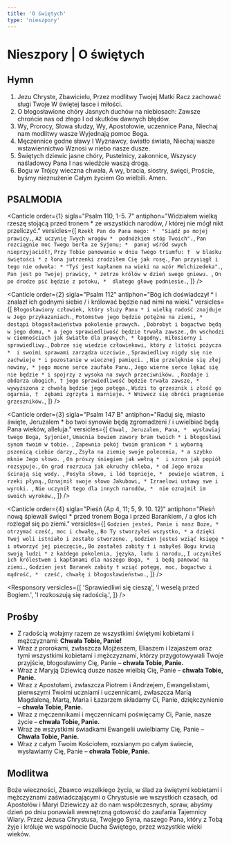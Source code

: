 ```yaml
---
title: 'O świętych'
type: 'nieszpory'
---
```


# Nieszpory | O świętych

<OpeningVersicle />

## Hymn

1. Jezu Chryste, Zbawicielu,
   Przez modlitwy Twojej Matki
   Racz zachować sługi Twoje
   W świętej łasce i miłości.
2. O błogosławione chóry
   Jasnych duchów na niebiosach:
   Zawsze chrońcie nas od złego
   I od skutków dawnych błędów.
3. Wy, Prorocy, Słowa słudzy,
   Wy, Apostołowie, uczennice Pana,
   Niechaj nam modlitwy wasze
   Wyjednają pomoc Boga.
4. Męczennice godne sławy
   I Wyznawcy, światło świata,
   Niechaj wasze wstawiennictwo
   Wznosi w niebo nasze dusze.
5. Świętych dziewic jasne chóry,
   Pustelnicy, zakonnice,
   Wszyscy naśladowcy Pana
   I nas wiedźcie waszą drogą.
6. Bogu w Trójcy wieczna chwała,
   A wy, bracia, siostry, święci,
   Proście, byśmy nieznużenie
   Całym życiem Go wielbili. Amen.

## PSALMODIA

<Canticle
  order={1}
  sigla="Psalm 110, 1-5. 7"
  antiphon="Widziałem wielką rzeszę stojącą przed tronem * ze wszystkich narodów, / której nie mógł nikt przeliczyć."
  versicles={[
    `Rzekł Pan do Pana mego: * 
"Siądź po mojej prawicy,`,
    `Aż uczynię Twych wrogów * 
podnóżkiem stóp Twoich".`,
    `Pan rozciągnie moc Twego berła ze Syjonu; * 
panuj wśród swych nieprzyjaciół!`,
    `Przy Tobie panowanie w dniu Twego triumfu: † 
w blasku świętości *
z łona jutrzenki zrodziłem Cię jak rosę.`,
    `Pan przysiągł i tego nie odwoła: *
"Tyś jest kapłanem na wieki na wzór Melchizedeka".`,
    `Pan jest po Twojej prawicy, *
zetrze królów w dzień swego gniewu. `,
    `On po drodze pić będzie z potoku, * 
dlatego głowę podniesie.`,
  ]}
/>

<Canticle
  order={2}
  sigla="Psalm 112"
  antiphon="Bóg ich doświadczył * i znalazł ich godnymi siebie / i królować będzie nad nimi
na wieki."
  versicles={[
    `Błogosławiony człowiek, który służy Panu *
i wielką radość znajduje w Jego przykazaniach.`,
    `Potomstwo jego będzie potężne na ziemi, *
dostąpi błogosławieństwa pokolenie prawych. `,
    `Dobrobyt i bogactwo będą w jego domu, *
a jego sprawiedliwość będzie trwała zawsze.`,
    `On wschodzi w ciemnościach jak światło dla prawych, *
łagodny, miłosierny i sprawiedliwy.`,
    `Dobrze się wiedzie człowiekowi, który z litości pożycza * 
i swoimi sprawami zarządza uczciwie.`,
    `Sprawiedliwy nigdy się nie zachwieje *
i pozostanie w wiecznej pamięci. `,
    `Nie przelęknie się złej nowiny, *
jego mocne serce zaufało Panu.`,
    `Jego wierne serce lękać się nie będzie *
i spojrzy z wysoka na swych przeciwników. `,
    `Rozdaje i obdarza ubogich, †
jego sprawiedliwość będzie trwała zawsze, * 
wywyższona z chwałą będzie jego potęga.`,
    `Widzi to grzesznik i złość go ogarnia, † 
zębami zgrzyta i marnieje. *
Wniwecz się obróci pragnienie grzeszników.`,
  ]}
/>

<Canticle
  order={3}
  sigla="Psalm 147 B"
  antiphon="Raduj się, miasto święte, Jeruzalem * bo twoi synowie będą zgromadzeni / i uwielbiać będą Pana wieków, alleluja."
  versicles={[
    `Chwal, Jeruzalem, Pana, * 
wysławiaj twego Boga, Syjonie!`,
    `Umacnia bowiem zawory bram twoich *
i błogosławi synom twoim w tobie. `,
    `Zapewnia pokój twoim granicom *
i wyborną pszenicą ciebie darzy.`,
    `Zsyła na ziemię swoje polecenia, *
a szybko mknie Jego słowo. `,
    `On prószy śniegiem jak wełną * 
i szron jak popiół rozsypuje.`,
    `On grad rozrzuca jak okruchy chleba, *
od Jego mrozu ścinają się wody. `,
    `Posyła słowo, i lód topnieje, * 
powieje wiatrem, i rzeki płyną.`,
    `Oznajmił swoje słowo Jakubowi, *
Izraelowi ustawy swe i wyroki. `,
    `Nie uczynił tego dla innych narodów, * 
nie oznajmił im swoich wyroków.`,
  ]}
/>

<Canticle
  order={4}
  sigla="Pieśń (Ap 4, 11; 5, 9. 10. 12)"
  antiphon="Pieśń nową śpiewali święci * przed tronem Boga i przed Barankiem, / a głos ich rozlegał się po ziemi."
  versicles={[
    `Godzien jesteś, Panie i nasz Boże, * 
otrzymać cześć, moc i chwałę,`,
    `Bo Ty stworzyłeś wszystko, *
a dzięki Twej woli istniało i zostało stworzone. `,
    `Godzien jesteś wziąć księgę *
i otworzyć jej pieczęcie,`,
    `Bo zostałeś zabity †
i nabyłeś Bogu krwią swoją ludzi *
z każdego pokolenia, języka, ludu i narodu,`,
    `I uczyniłeś ich królestwem i kapłanami dla naszego Boga, * 
i będą panować na ziemi.`,
    `Godzien jest Baranek zabity †
wziąć potęgę, moc, bogactwo i mądrość, * 
cześć, chwałę i błogosławieństwo.`,
  ]}
/>

<Passage
  sigla="Hbr 12, 22-24"
  passage="Przystąpiliście do góry Syjon, do miasta Boga żyjącego, Jeruzalem niebieskiego, do niezliczonej liczby aniołów, na uroczyste zebranie, do Kościoła pierworodnych, którzy są zapisani w niebiosach, do Boga, który sądzi wszystkich, do duchów sprawiedliwych, które już doszły do celu, do Pośrednika Nowego Testamentu, Jezusa, do pokropienia krwią, która przemawia mocniej niż krew Abla."
/>

<Responsory
  versicles={[
    'Sprawiedliwi się cieszą',
    'I weselą przed Bogiem.',
    'I rozkoszują się radością.',
  ]}
/>

<Magnificat antiphon="Szczęśliwi, którzy mieszkają w domu Twoim, Panie, * szczęśliwi ci, których moc jest w Tobie, alleluja." />

## Prośby

- Z radością wołajmy razem ze wszystkimi świętymi kobietami i mężczyznami: **Chwała Tobie, Panie!**
- Wraz z prorokami, zwłaszcza Mojżeszem, Eliaszem i Izajaszem oraz tymi wszystkimi kobietami i mężczyznami, którzy przygotowywali Twoje przyjście, błogosławimy Cię, Panie – **chwała Tobie, Panie.**
- Wraz z Maryją Dziewicą dusze nasze wielbią Cię, Panie – **chwała Tobie, Panie.**
- Wraz z Apostołami, zwłaszcza Piotrem i Andrzejem, Ewangelistami, pierwszymi Twoimi uczniami i uczennicami, zwłaszcza Marią Magdaleną, Martą, Maria i Łazarzem składamy Ci, Panie, dziękczynienie – **chwała Tobie, Panie.**
- Wraz z męczennikami i męczennicami poświęcamy Ci, Panie, nasze życie – **chwała Tobie, Panie.**
- Wraz ze wszystkimi świadkami Ewangelii uwielbiamy Cię, Panie – **Chwała Tobie, Panie.**
- Wraz z całym Twoim Kościołem, rozsianym po całym świecie, wysławiamy Cię, Panie – **chwała Tobie, Panie.**

<CustomIntercessions />

<KyrieEleison />

<LordsPrayer />

## Modlitwa

Boże wieczności, Zbawco wszelkiego życia, w ślad za świętymi kobietami i mężczyznami zaświadczającymi o Chrystusie we wszystkich czasach, od Apostołów i Maryi Dziewiczy aż do nam współczesnych, spraw, abyśmy dzień po dniu ponawiali wewnętrzną gotowość do zaufania Tajemnicy Wiary. Przez Jezusa Chrystusa, Twojego Syna, naszego Pana, który z Tobą żyje i króluje we wspólnocie Ducha Świętego, przez wszystkie wieki wieków.

<Amen />

<BlessingAndConcludingVersicle />

<SalveRegina />
